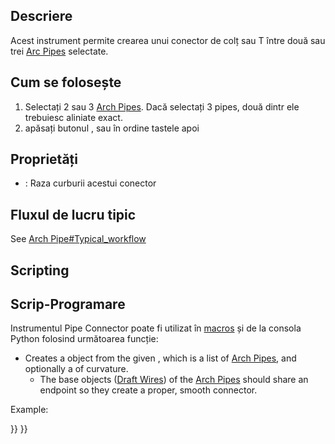 <languages/>

<div class="mw-translate-fuzzy">
{{docnav/ro|[[Arch_Pipe|Pipe]]|[[Arch_CompSetMaterial|Arch CompSetMaterial]]|[[Arch_Workbench|Arch]]|IconL=Arch_Pipe.svg |IconC=Workbench_Arch.svg |IconR=Arch_CompSetMaterial.png}}
</div>

{{VeryImportantMessage|THIS COMMAND IS PART OF THE INTEGRATED [[BIM_Workbench|BIM WORKBENCH]] IN V1.0<br>
This page has been updated for that version.}}

<div class="mw-translate-fuzzy">
{{GuiCommand/ro
|Name=Arch PipeConnector
|MenuLocation=Arch → Pipe Tools → Pipe Connector
|Workbenches=[[Arch_Workbench/ro|Arch]]
|Shortcut={{KEY|P}} {{KEY|C}}
|SeeAlso=[[Arch Pipe/ro]], [[Arch Equipment|Arch Equipment/ro]]
|Version=0.17
}}
</div>

<span id="Description"></span>
==Descriere== 

<div class="mw-translate-fuzzy">
{{Version|0.17}}
Acest instrument permite crearea unui conector de colț sau T între două sau trei  [[Arch Pipe | Arc Pipes]] selectate.
</div>

<span id="Usage"></span>
== Cum se folosește ==

<div class="mw-translate-fuzzy">
# Selectați 2 sau 3 [[Arch Pipe|Arch Pipes]]. Dacă selectați 3 pipes, două dintr ele trebuiesc aliniate exact.
# apăsați butonul  {{KEY|[[Image:Arch PipeConnector.png|16px]] [[Arch PipeConnector]]}} ,  sau în ordine tastele {{KEY|P}} apoi {{KEY|C}}
</div>

<span id="Properties"></span>
==Proprietăți==

* {{PropertyData|Radius}}: Raza curburii acestui conector

<span id="Typical_workflow"></span>
== Fluxul de lucru tipic ==

<div class="mw-translate-fuzzy">
See [[Arch Pipe#Typical_workflow]]
</div>

== Scripting ==

<div class="mw-translate-fuzzy">
== Scrip-Programare ==
</div>

<div class="mw-translate-fuzzy">
Instrumentul Pipe Connector poate fi utilizat în [[macros]] și de la consola Python folosind următoarea funcție:
</div>

{{Code|code=
Connector = makePipeConnector(pipes, radius=0, name="Connector")
}}

* Creates a {{incode|Connector}} object from the given {{incode|pipes}}, which is a list of [[Arch_Pipe|Arch Pipes]], and optionally a {{incode|radius}} of curvature.
** The base objects ([[Draft_Wire|Draft Wires]]) of the [[Arch_Pipe|Arch Pipes]] should share an endpoint so they create a proper, smooth connector.

Example:

{{Code|code=
import FreeCAD, Draft, Arch

p1 = FreeCAD.Vector(-1000, 0, 0)
p2 = FreeCAD.Vector(-2000, 0, 0)
p3 = FreeCAD.Vector(-2000, 0, 0)
p4 = FreeCAD.Vector(-2000, -1000, 0)
p5 = FreeCAD.Vector(-2000, -1000, 0)
p6 = FreeCAD.Vector(-4000, -1000, 0)
Line1 = Draft.makeWire([p1, p2])
Line2 = Draft.makeWire([p3, p4])
Line3 = Draft.makeWire([p5, p6])

Pipe1 = Arch.makePipe(Line1, 150)
Pipe2 = Arch.makePipe(Line2, 150)
Pipe3 = Arch.makePipe(Line3, 150)
FreeCAD.ActiveDocument.recompute()

Conn = Arch.makePipeConnector([Pipe1, Pipe2])
Conn2 = Arch.makePipeConnector([Pipe2, Pipe3])
FreeCAD.ActiveDocument.recompute()

Line4 = Draft.move(Line1, FreeCAD.Vector(-500, 1000, 0), copy=True)
Line5 = Draft.move(Line2, FreeCAD.Vector(-500, 1000, 0), copy=True)
Pipe4 = Arch.makePipe(Line4, 100)
Pipe5 = Arch.makePipe(Line5, 100)
FreeCAD.ActiveDocument.recompute()

Conn3 = Arch.makePipeConnector([Pipe4, Pipe5], radius=400)
FreeCAD.ActiveDocument.recompute()
}}


<div class="mw-translate-fuzzy">
{{docnav/ro|[[Arch_Pipe|Pipe]]|[[Arch_CompSetMaterial|Arch CompSetMaterial]]|[[Arch_Workbench|Arch]]|IconL=Arch_Pipe.svg |IconC=Workbench_Arch.svg |IconR=Arch_CompSetMaterial.png}}
</div>

{{BIM_Tools_navi{{#translation:}}}}
{{Userdocnavi{{#translation:}}}}
